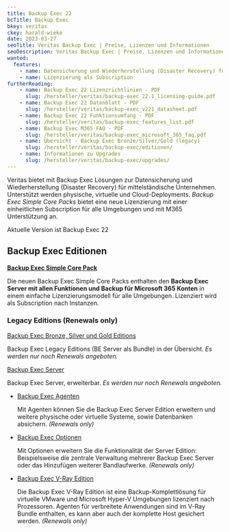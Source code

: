 ```yaml
---
title: Backup Exec 22
bcTitle: Backup Exec
bkey: veritas
ckey: harald-wieke
date: 2023-03-27
seoTitle: Veritas Backup Exec | Preise, Lizenzen und Informationen
seoDescription: Veritas Backup Exec | Preise, Lizenzen und Informationen
wanted:
  features:
    - name: Datensicherung und Wiederherstellung (Disaster Recovery) für KMUs
    - name: Lizenzierung als Subscription
furtherReading:
    - name: Backup Exec 22 Lizenzrichtlinien - PDF
      slug: /hersteller/veritas/backup-exec_22.1_licensing-guide.pdf
    - name: Backup Exec 22 Datenblatt - PDF
      slug: /hersteller/veritas/backup-exec_v221_datasheet.pdf
    - name: Backup Exec 22 Funktionsumfang - PDF
      slug: /hersteller/veritas/backup-exec_features_list.pdf
    - name: Backup Exec M365 FAQ - PDF
      slug: /hersteller/veritas/backup-exec_microsoft_365_faq.pdf
    - name: Übersicht - Backup Exec Bronze/Silver/Gold (legacy)
      slug: /hersteller/veritas/backup-exec/editionen/
    - name: Informationen zu Upgrades
      slug: /hersteller/veritas/backup-exec/upgrades/
---
```




<Intro>

  Veritas bietet mit Backup Exec Lösungen zur Datensicherung und Wiederherstellung (Disaster Recovery) für mittelständische Unternehmen. Unterstützt werden physische, virtuelle und Cloud-Deployments.
  *Backup Exec Simple Core Packs* bietet eine neue Lizenzierung mit einer einheitlichen Subscription für alle Umgebungen und mit M365 Unterstützung an.

  Aktuelle Version ist Backup Exec 22

</Intro>

<TOC />



## Backup Exec Editionen

<Info type="light">

<ArrowItem>


 **[Backup Exec Simple Core Pack](/hersteller/veritas/backup-exec/simple-core-pack/)**

  Die neuen Backup Exec Simple Core Packs enthalten den **Backup Exec Server mit allen Funktionen und Backup für Microsoft 365 Konten** in einem einfache Lizenzierungsmodell für alle Umgebungen.
  Lizenziert wird als Subscription nach Instanzen.

</ArrowItem>

</Info>


### Legacy Editions (Renewals only)

<Info type="light">

<ArrowItem>

  [Backup Exec Bronze, Silver und Gold Editions](/hersteller/veritas/backup-exec/editionen/)

  Backup Exec Legacy Editions (BE Server als Bundle) in der Übersicht.
  *Es werden nur noch Renewals angeboten.*

</ArrowItem>

<ArrowItem>

  [Backup Exec Server](/hersteller/veritas/backup-exec/server/)

  Backup Exec Server, erweiterbar.
  *Es werden nur noch Renewals angeboten.*

</ArrowItem>

</Info>


<ArrowList>

- [Backup Exec Agenten](/hersteller/veritas/backup-exec/agenten/)

  Mit Agenten können Sie die Backup Exec Server Edition erweitern und weitere physische oder virtuelle Systeme, sowie Datenbanken absichern. *(Renewals only)*

- [Backup Exec Optionen](/hersteller/veritas/backup-exec/optionen/)

  Mit Optionen erweitern Sie die Funktionalität der Server Edition: Beispielsweise die zentrale Verwaltung mehrerer Backup Exec Server oder das Hinzufügen weiterer Bandlaufwerke. *(Renewals only)*

- [Backup Exec V-Ray Edition](/hersteller/veritas/backup-exec/v-ray-edition/)

  Die Backup Exec V-Ray Edition ist eine Backup-Komplettlösung für virtuelle VMware und Microsoft Hyper-V Umgebungen lizenziert nach Prozessoren. Agenten für verbreitete Anwendungen sind im V-Ray Bundle enthalten, es kann aber auch der komplette Host gesichert werden. *(Renewals only)*

</ArrowList>

